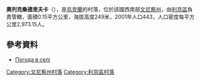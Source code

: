 {{coord|49|29|18|N|28|9|22|E|scale:30000|display=title}}

'''奧列克桑德里夫卡'''（{{lang-uk|Олександрівка}}），是[[烏克蘭|烏克蘭]]的村落，位於該國西南部[[文尼察州|文尼察州]]，由[[利京區|利京區]]負責管轄，面積0.15平方公里，海拔高度249米，2001年人口443，人口密度每平方公里2,973.15人。

==參考資料==
* [http://weather.in.ua/ua/vinnickaja/18659 Погода в селі ] {{Wayback|url=http://weather.in.ua/ua/vinnickaja/18659 |date=20181019205633 }}

[[Category:文尼察州村落|Category:文尼察州村落]]
[[Category:利京區村落|Category:利京區村落]]


{{Vinnytsia-geo-stub}}